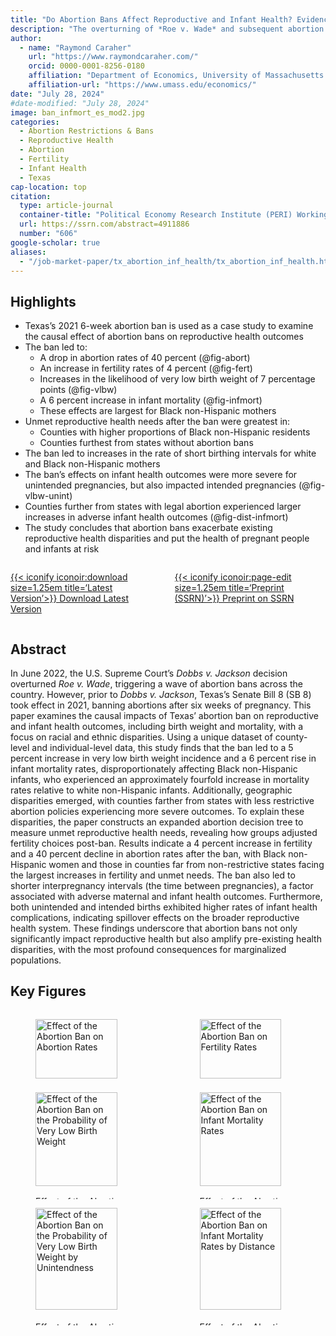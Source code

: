 ```yaml
---
title: "Do Abortion Bans Affect Reproductive and Infant Health? Evidence from Texas’s 2021 Ban and its Impact on Health Disparities"
description: "The overturning of *Roe v. Wade* and subsequent abortion bans may have a profound effect on reproductive health outcomes. Using Texas's 2021 six-week abortion ban as a case study, this paper finds significant decreases in abortion rates, increases in fertility, and decreases in infant health, with the most severe impacts on Black non-Hispanic women and those living far from states with less restrictive abortion laws."
author: 
  - name: "Raymond Caraher"
    url: "https://www.raymondcaraher.com/"
    orcid: 0000-0001-8256-0180
    affiliation: "Department of Economics, University of Massachusetts Amherst"
    affiliation-url: "https://www.umass.edu/economics/"
date: "July 28, 2024"
#date-modified: "July 28, 2024"
image: ban_infmort_es_mod2.jpg
categories:
  - Abortion Restrictions & Bans
  - Reproductive Health
  - Abortion
  - Fertility
  - Infant Health
  - Texas
cap-location: top
citation:
  type: article-journal
  container-title: "Political Economy Research Institute (PERI) Working Paper"
  url: https://ssrn.com/abstract=4911886
  number: "606"
google-scholar: true
aliases: 
  - "/job-market-paper/tx_abortion_inf_health/tx_abortion_inf_health.html"
---
```


<!--Highlights----------------------------------------------------------------->

## Highlights

* Texas's 2021 6-week abortion ban is used as a case study to examine the causal effect of abortion bans on reproductive health outcomes
* The ban led to:
  + A drop in abortion rates of 40 percent (@fig-abort)
  + An increase in fertility rates of 4 percent (@fig-fert)
  + Increases in the likelihood of very low birth weight of 7 percentage points (@fig-vlbw)
  + A 6 percent increase in infant mortality (@fig-infmort)
  + These effects are largest for Black non-Hispanic mothers
* Unmet reproductive health needs after the ban were greatest in:
  + Counties with higher proportions of Black non-Hispanic residents
  + Counties furthest from states without abortion bans
* The ban led to increases in the rate of short birthing intervals for white and Black non-Hispanic mothers
* The ban's effects on infant health outcomes were more severe for unintended pregnancies, but also impacted intended pregnancies (@fig-vlbw-unint)
+ Counties further from states with legal abortion experienced larger increases in adverse infant health outcomes (@fig-dist-infmort)
* The study concludes that abortion bans exacerbate existing reproductive health disparities and put the health of pregnant people and infants at risk

<!--Links---------------------------------------------------------------------->

:::: {.columns}

<!-- ::: {.column width="33%"}

[{{< iconify iconoir:page-edit size=1.25em title='Preprint' title='Final Version'>}} Final Version](){.btn .btn-outline-primary .btn role="button" data-toggle="tooltip" title="Final Version"}

::: -->

::: {.column width="33%"}

[{{< iconify iconoir:download size=1.25em title='Latest Version'>}} Download Latest Version](JMP_RaymondCaraher.pdf){.btn .btn-outline-primary .btn role="button" data-toggle="tooltip" title="Latest Version"}

:::

::: {.column width="33%"}

[{{< iconify iconoir:page-edit size=1.25em title='Preprint (SSRN)'>}} Preprint on SSRN](https://ssrn.com/abstract=4911886){.btn .btn-outline-primary .btn role="button" data-toggle="tooltip" title="Preprint (SSRN)"}

:::

<!-- ::: {.column width="33%"}

[{{< iconify iconoir:database size=1.2em title='Data and Code' >}} Data and Code](){.btn .btn-outline-primary .btn role="button" data-toggle="tooltip" title="Data and Code"}

::: -->

::::

<!--Abstract------------------------------------------------------------------->

## Abstract

In June 2022, the U.S. Supreme Court’s *Dobbs v. Jackson* decision overturned *Roe v. Wade*, 
triggering a wave of abortion bans across the country. 
However, prior to *Dobbs v. Jackson*, 
Texas’s Senate Bill 8 (SB 8) took effect in 2021, 
banning abortions after six weeks of pregnancy. 
This paper examines the causal impacts of Texas’ abortion ban on reproductive and infant health outcomes, 
including birth weight and mortality, 
with a focus on racial and ethnic disparities. 
Using a unique dataset of county-level and individual-level data, 
this study finds that the ban led to a 5 percent increase in very low birth weight incidence and a 6 percent rise in infant mortality rates, 
disproportionately affecting Black non-Hispanic infants,
who experienced an approximately fourfold increase in mortality rates relative to white non-Hispanic infants. 
Additionally, geographic disparities emerged, with counties farther from states with less restrictive abortion policies experiencing more severe outcomes. 
To explain these disparities, the paper constructs an expanded abortion decision tree to measure unmet reproductive health needs, 
revealing how groups adjusted fertility choices post-ban. 
Results indicate a 4 percent increase in fertility and a 40 percent decline in abortion rates after the ban, 
with Black non-Hispanic women and those in counties far from non-restrictive states facing the largest increases in fertility and unmet needs. 
The ban also led to shorter interpregnancy intervals (the time between pregnancies), 
a factor associated with adverse maternal and infant health outcomes. 
Furthermore, both unintended and intended births exhibited higher rates of infant health complications, 
indicating spillover effects on the broader reproductive health system. 
These findings underscore that abortion bans not only significantly impact reproductive health but also amplify pre-existing health disparities,
with the most profound consequences for marginalized populations.

<!--Figures-------------------------------------------------------------------->

## Key Figures

::::: {.column-page}

:::: {.columns}

::: {.column width="50%"}

![Effect of the Abortion Ban on Abortion Rates](ban_aborts_es_mod1.jpg){#fig-abort width=90%}

:::

::: {.column width="50%"}

![Effect of the Abortion Ban on Fertility Rates](ban_fert_es_mod1.jpg){#fig-fert width=90%}

:::

::::

:::::

::::: {.column-page}

:::: {.columns}

::: {.column width="50%"}

![Effect of the Abortion Ban on the Probability of Very Low Birth Weight](ban_vlbweight_es_mod1.jpg){#fig-vlbw width=90%}

:::

::: {.column width="50%"}

![Effect of the Abortion Ban on Infant Mortality Rates](ban_infmort_es_mod2.jpg){#fig-infmort width=90%}

:::

::::

:::::

::::: {.column-page}

:::: {.columns}

::: {.column width="50%"}

![Effect of the Abortion Ban on the Probability of Very Low Birth Weight by Unintendness](ban_vlbweight_es_intend_comb.jpg){#fig-vlbw-unint width=90%}

:::

::: {.column width="50%"}

![Effect of the Abortion Ban on Infant Mortality Rates by Distance](infmort_cont_dist_effect.jpg){#fig-dist-infmort width=90%}

:::

::::

:::::